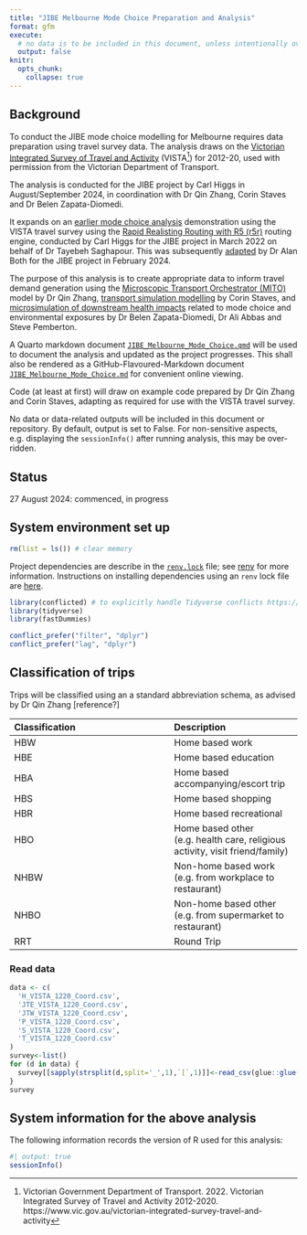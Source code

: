 ```yaml
---
title: "JIBE Melbourne Mode Choice Preparation and Analysis"
format: gfm
execute:
  # no data is to be included in this document, unless intentionally over-ridden
  output: false 
knitr:
  opts_chunk: 
    collapse: true
---
```


## Background

To conduct the JIBE mode choice modelling for Melbourne requires data preparation using travel survey data. The analysis draws on the [Victorian Integrated Survey of Travel and Activity](https://www.vic.gov.au/victorian-integrated-survey-travel-and-activity) (VISTA[^1]) for 2012-20, used with permission from the Victorian Department of Transport.

The analysis is conducted for the JIBE project by Carl Higgs in August/September 2024, in coordination with Dr Qin Zhang, Corin Staves and Dr Belen Zapata-Diomedi.

It expands on an [earlier mode choice analysis](https://github.com/carlhiggs/multimodal_analysis_example) demonstration using the VISTA travel survey using the [Rapid Realisting Routing with R5 (r5r)](https://ipeagit.github.io/r5r/) routing engine, conducted by Carl Higgs for the JIBE project in March 2022 on behalf of Dr Tayebeh Saghapour.  This was subsequently [adapted](https://github.com/jibeproject/odCalculationsMelbourne) by Dr Alan Both for the JIBE project in February 2024.

The purpose of this analysis is to create appropriate data to inform travel demand generation using the [Microscopic Transport Orchestrator (MITO)](https://www.mos.ed.tum.de/tb/forschung/models/travel-demand/mito/) model by Dr Qin Zhang, [transport simulation modelling](https://github.com/jibeproject/matsim-jibe) by Corin Staves, and [microsimulation of downstream health impacts](https://github.com/jibeproject/health_microsim) related to mode choice and environmental exposures by Dr Belen Zapata-Diomedi, Dr Ali Abbas and Steve Pemberton.

A Quarto markdown document [`JIBE_Melbourne_Mode_Choice.qmd`](JIBE_Melbourne_Mode_Choice.qmd) will be used to document the analysis and updated as the project progresses.  This shall also be rendered as a GitHub-Flavoured-Markdown document [`JIBE_Melbourne_Mode_Choice.md`](JIBE_Melbourne_Mode_Choice.md) for convenient online viewing.

Code (at least at first) will draw on example code prepared by Dr Qin Zhang and Corin Staves, adapting as required for use with the VISTA travel survey.

No data or data-related outputs will be included in this document or repository.  By default, output is set to False.  For non-sensitive aspects, e.g. displaying the `sessionInfo()` after running analysis, this may be over-ridden.

## Status
27 August 2024: commenced, in progress

## System environment set up

```r
rm(list = ls()) # clear memory
```

Project dependencies are describe in the [`renv.lock`](./renv.lock) file; see [renv](https://rstudio.github.io/renv/) for more information.  Instructions on installing dependencies using an `renv` lock file are [here](https://rstudio.github.io/renv/articles/renv.html#installing-packages).

```r
library(conflicted) # to explicitly handle Tidyverse conflicts https://stackoverflow.com/a/75058976
library(tidyverse)
library(fastDummies)

conflict_prefer("filter", "dplyr")
conflict_prefer("lag", "dplyr")
```

## Classification of trips

Trips will be classified using an a standard abbreviation schema, as advised by Dr Qin Zhang [reference?]

| Classification | Description |
|:---------------|:------------|
| HBW            | Home based work |
| HBE            | Home based education |
| HBA            | Home based accompanying/escort trip |
| HBS            | Home based shopping |
| HBR            | Home based recreational |
| HBO            | Home based other (e.g. health care, religious activity, visit friend/family) |
| NHBW           | Non-home based work (e.g. from workplace to restaurant) |
| NHBO           | Non-home based other (e.g. from supermarket to restaurant) |
| RRT            | Round Trip |

### Read data
```r
data <- c(
  'H_VISTA_1220_Coord.csv',
  'JTE_VISTA_1220_Coord.csv',
  'JTW_VISTA_1220_Coord.csv',
  'P_VISTA_1220_Coord.csv',
  'S_VISTA_1220_Coord.csv',
  'T_VISTA_1220_Coord.csv'
)
survey<-list()
for (d in data) {
  survey[[sapply(strsplit(d,split='_',1),`[`,1)]]<-read_csv(glue::glue('../../{d}'))
}
survey
```


## System information for the above analysis

The following information records the version of R used for this analysis:
```r
#| output: true
sessionInfo()
```



[^1]: Victorian Government Department of Transport. 2022. Victorian Integrated Survey of Travel and Activity 2012-2020. https://www.vic.gov.au/victorian-integrated-survey-travel-and-activity